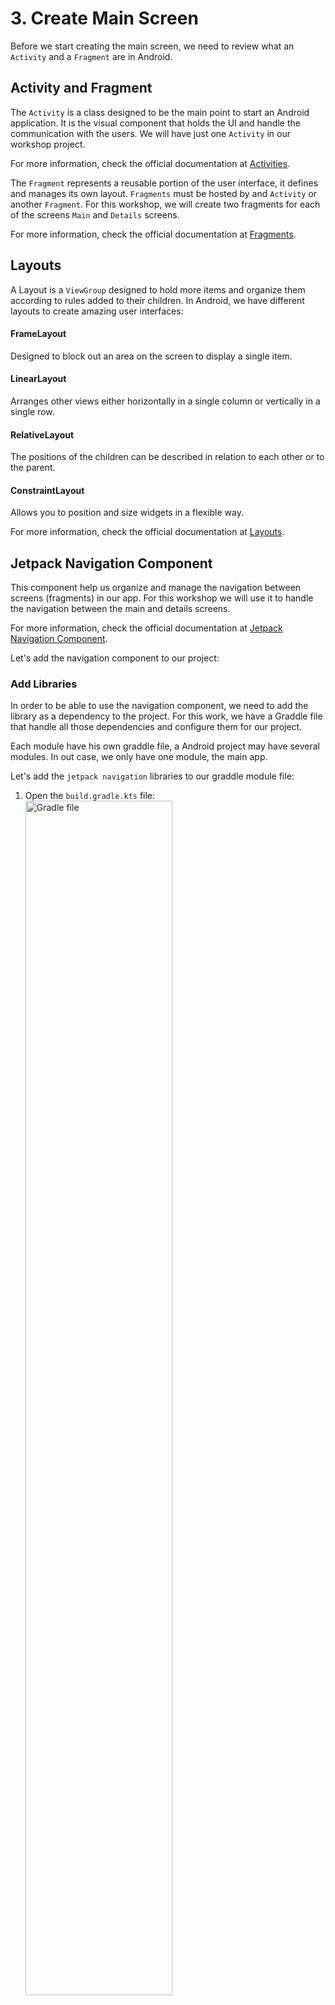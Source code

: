 # 3. Create Main Screen

Before we start creating the main screen, we need to review what an `Activity` and a `Fragment` are in Android.

## Activity and Fragment

The `Activity` is a class designed to be the main point to start an Android application. It is the visual component that holds the UI and handle the communication with the users. We will have just one `Activity` in our workshop project.

For more information, check the official documentation at <a href="https://developer.android.com/guide/components/activities/intro-activities" target="_blank">Activities</a>.

The `Fragment` represents a reusable portion of the user interface, it defines and manages its own layout. `Fragments` must be hosted by and `Activity` or another `Fragment`. 
For this workshop, we will create two fragments for each of the screens `Main` and `Details` screens.

For more information, check the official documentation at <a href="https://developer.android.com/guide/fragments" target="_blank">Fragments</a>.

## Layouts

A Layout is a `ViewGroup` designed to hold more items and organize them according to rules added to their children.
In Android, we have different layouts to create amazing user interfaces:

#### FrameLayout

Designed to block out an area on the screen to display a single item.

#### LinearLayout

Arranges other views either horizontally in a single column or vertically in a single row.

#### RelativeLayout

The positions of the children can be described in relation to each other or to the parent.

#### ConstraintLayout

Allows you to position and size widgets in a flexible way.

For more information, check the official documentation at <a href="https://developer.android.com/develop/ui/views/layout/declaring-layout" target="_blank">Layouts</a>.

## Jetpack Navigation Component

This component help us organize and manage the navigation between screens (fragments) in our app.
For this workshop we will use it to handle the navigation between the main and details screens.

For more information, check the official documentation at <a href="https://developer.android.com/guide/navigation" target="_blank">Jetpack Navigation Component</a>.

Let's add the navigation component to our project:

### Add Libraries

In order to be able to use the navigation component, we need to add the library as a dependency to the project. For this work, we have a Graddle file that handle all those dependencies and configure them for our project.

Each module have his own graddle file, a Android project may have several modules. In out case, we only have one module, the main app.

Let's add the `jetpack navigation` libraries to our graddle module file:

1. Open the `build.gradle.kts` file:
    <br/>
    <img src="images/25-image.png" width="70%" alt="Gradle file"/>
    <br/>

1. Add these three lines of code inside the `dependencies` section, right before `testImplementation(..)`.
    ```kotlin
    dependencies {
        ...

        // Navigation
        implementation("androidx.navigation:navigation-fragment-ktx:2.7.7")
        implementation("androidx.navigation:navigation-ui-ktx:2.7.7")

        testImplementation(libs.junit)
        ...
    }
    ```
1. Now, we need to sync gradle dependencies, it will download required libraries (source coee) and sync the project with them. Use the `Sync Now` button at the top right of the gradle file editor
    <br/>
    <img src="images/26-image.png" width="50%" alt="Sync gradle"/>
    <br/>

### Navigation Graph

It is an XML resource that contains all navigation-related information in one centralized location. This includes all of the individual content areas within your app, called destinations, as well as the possible paths that a user can take through your app.

We will create two destinations in our navigation graph, for now, let's add the main screen, later we will add the details screen.

1. Create new `navigation` folder into `resources (res folder)`
    <br/>
    <img src="images/4-image.png" width="50%"  alt="navigation folder"/>
    <br/>

1. Create new `navigation resource` file into the `navigation` folder and name it `nav_graph`
    <br/>
    <img src="images/5-image.png" width="80%"  alt="new project screen properties"/>
    <br/>
    <img src="images/6-image.png" width="80%"  alt="new project screen properties"/>
    <br/>

### NavHost

It is an empty container that displays destinations from your navigation graph. 
The `Navigation` component contains a default `NavHost` implementation, `NavHostFragment`, that displays fragment destinations.

Let's add the nav host for our project:

1. The main `Activity` of the project is named `MainActivity`, the layout for this activity is named `activity_main.xml`. 
To setup the `NavHost`, open `activity_main.xml` that is located at the folder `res/layout/activity_main.xml`
<br/>
<img src="images/27-image.png" width="60%"  alt="activity layout location"/>
<br/>

1. Open that file and in the right side, select to `split` the `code` and `layout` of the xml. That will let you see the code and the design at the same time.
Right now you should see the `Hello World` text view at the center of the screen.
<br/>
<img src="images/28-image.png" width="80%"  alt="activity layout location"/>
<br/>

1. Now, let's set the activity main entry point a `FragmentContainerView`, and associate it with the `nav graph` that we already created.
That means the application will use the `nav_graph` we created as the main source of navigation of the app. Any fragment the app will manipulate, should be inside the nav_graph file.
Let's replace the `TextView` with this code:

    ```xml
    <androidx.fragment.app.FragmentContainerView
        android:id="@+id/nav_host_fragment"
        android:name="androidx.navigation.fragment.NavHostFragment"
        android:layout_width="0dp"
        android:layout_height="0dp"
        app:defaultNavHost="true"
        app:layout_constraintBottom_toBottomOf="parent"
        app:layout_constraintLeft_toLeftOf="parent"
        app:layout_constraintRight_toRightOf="parent"
        app:layout_constraintTop_toTopOf="parent"
        app:navGraph="@navigation/nav_graph" />
    ```

### NavController

It is an object that manages app navigation within a `NavHost`. The `NavController` orchestrates the swapping of destination content in the `NavHost` as users move throughout your app.

Let's add the first `Fragment` to the project, the `Main Screen`:

1. Create new `package` with the name `com.gorillalogic.workshoplayout.home`:
    <br/>
    <img src="images/7-image.png" width="80%"  alt="new package"/>
    <img src="images/29-image.png" width="50%"  alt="new package home"/>
    <br/>
1. Inside the new `home package`, create a new `blank fragment` and set the name to `HomeScreenFragment`:
    <br/>
    <img src="images/8-image.png" width="80%"  alt="new  blank fragment"/>
    <br/>
    <img src="images/9-image.png" width="80%"  alt="new fragment"/>
    <br/>
    As you can see, you will create two new files: 
    - `HomeScreenFragment.kt`: This contains all the kotlin source code, and is responsible to handle the life cycle of the fragment and to inflate the UI.
    - `fragment_home_screen.xml`: This file contains the design of the fragment. This file is used by the fragment to present the UI to the user and interact with him.

1. Now, open the source code file `HomeScreenFragment.kt` and replace the contents of it with the next code. It is simply overriding the `onCreatedView` method to `inflate` the layout and assign it as the view of the `Fragment`

    ```kotlin
    package com.gorillalogic.workshoplayout.home

    import android.os.Bundle
    import android.view.LayoutInflater
    import android.view.View
    import android.view.ViewGroup
    import androidx.fragment.app.Fragment
    import com.gorillalogic.workshoplayout.R

    class HomeScreenFragment : Fragment() {

        override fun onCreateView(
            inflater: LayoutInflater,
            container: ViewGroup?,
            savedInstanceState: Bundle?
        ): View? {
            // Inflate the layout for this fragment
            return inflater.inflate(
                R.layout.fragment_home_screen, container, false
            )
        }
    }
    ```

1. Now we need to add the new `main screen` to the `nav_graph` so the application knows what is the main destination to show first.
Open `nav_graph.xml` from the navigation folder and select to add a `new destination`, the button is located at the top left:
    <br/>
    <img src="images/30-image.png" width="60%"  alt="new destination"/>
    <br/>

1. Now select the `fragment_home_screen` from the list of destinations:
    <br/>
    <img src="images/31-image.png" width="60%"  alt="select destination"/>
    <br/>

1. Make sure to set the `fragment_home_screen` as the start destination using the `home` icon button at the top, next to the `new destination` button
    <br/>
    <img src="images/32-image.png" width="60%"  alt="select destination"/>
    <br/>

1. At the end, the `nav_graph` design should looks like this:
    <br/>
    <img src="images/33-image.png" width="80%"  alt="select destination"/>
    <br/>

1. Run and test the application, you should see no errors and the default `Hello black fragment` on the screen.

## RecyclerView

`RecyclerView` is a class that help us to create and handle a list of data, it dynamically creates the elements when they're needed, making it very efficient and scalable.

For more information, check the official documentation at <a href="https://developer.android.com/develop/ui/views/layout/recyclerview" target="_blank">RecyclerView</a>. 

We will use a `RecyclerView` in our main fragment to show the list of items.

### ViewHolder

Each individual element in the list is defined by a `view holder` object. When the `view holder` is created, it doesn’t have any data associated with it. 
The `RecyclerView` binds the data to the `view holder` once it is created or reused.
You define the `view holder` by extending `RecyclerView.ViewHolder`.

We will start by creating the view holder for the items in the list:

1. First, we need to import the images that represent each one of the items to the project.
Download and extract the contents of the <a href="images.zip" target="_blank">images.zip</a> file. 
Copy the six images into the `res/drawable` folder in the project:
    <br/>
    <img src="images/10-image.png" width="70%" alt="import images"/>
    <br/>

1. Select refactor in the popup alert that appears:
    <br/>
    <img src="images/34-image.png" width="70%" alt="refactor images"/>
    <br/>

1. You should now have the six new images into the drawable folder:
    <br/>
    <img src="images/35-image.png" width="70%" alt="images into drawable folder"/>
    <br/>

1. Each one of the items, require a layout for the UI. Let's create a new `Layout Resource File` for the home list item into the `layout` folder:
    <br/>
    <img src="images/11-image.png" width="80%" alt="new layout resource file"/>
    <br/>

1. Set the name to `home_item`, leave the rest as it is and select `OK`:
    <br/>
    <img src="images/12-image.png" width="80%" alt="new layout resource file"/>
    <br/>

1. Replace the contents of the `home_item.xml` file with the next `xml`.
Remember to select `Split` from the top right options of the editor to see the `xml source code` next to the `preview` <img src="images/36-image.png" width="60" alt="split xml view"/>

    ```xml
    <?xml version="1.0" encoding="utf-8"?>
    <LinearLayout xmlns:android="http://schemas.android.com/apk/res/android"
        xmlns:tools="http://schemas.android.com/tools"
        android:layout_width="match_parent"
        android:layout_height="wrap_content"
        android:layout_marginHorizontal="16dp"
        android:layout_marginVertical="4dp"
        android:orientation="vertical">

        <LinearLayout
            android:layout_width="match_parent"
            android:layout_height="wrap_content"
            android:orientation="horizontal">

            <ImageView
                android:id="@+id/item_image"
                android:layout_width="100dp"
                android:layout_height="87dp"
                android:layout_gravity="center_vertical"
                tools:src="@drawable/annual_education_bonus" />

            <LinearLayout
                android:layout_width="wrap_content"
                android:layout_height="wrap_content"
                android:orientation="vertical">

                <TextView
                    android:id="@+id/item_title"
                    android:layout_width="wrap_content"
                    android:layout_height="wrap_content"
                    android:layout_marginHorizontal="8dp"
                    android:textAppearance="?attr/textAppearanceHeadline5"
                    tools:text="Annual education bonus" />

                <TextView
                    android:id="@+id/item_description"
                    android:layout_width="wrap_content"
                    android:layout_height="wrap_content"
                    android:layout_marginHorizontal="8dp"
                    android:textAppearance="?attr/textAppearanceBody1"
                    tools:text="Support your growth in your field with a $1,000 USD annual education benefit that can be used for courses, books, and conferences." />

            </LinearLayout>

        </LinearLayout>

        <com.google.android.material.divider.MaterialDivider
            android:layout_width="match_parent"
            android:layout_height="1dp"
            android:layout_marginTop="4dp" />

    </LinearLayout>
    ```

    This `xml` creates the design for each of the items, you can see it defines the `image` with a reference of the `ImageView` and the `title` and `description` using `TextView`.
    It also set an id for each of the three elements: `item_image`, `item_title` and `item_description`, you will use them later to set the data.
    Is important to notice the `tools` namespace set default values for the `image`, `title` and `description` for testing porposes only, when you run the app, those values are ignored.
    Also, the design relies on `LinearLayout` to organize the items in the screen. At the end it should looks like:
    <br/>
    <img src="images/37-image.png" width="60%" alt="new layout resource file"/>
    <br/>

1. Let's add the list in the home screen. Open `fragment_home_screen.xml`, add the app `namespace` to be able to add constraints to the layout: 

    ```kotlin
    xmlns:app="http://schemas.android.com/apk/res-auto"
    ```

1. Now, replace the `TextView` implementation with this code:
    ```xml
    <androidx.recyclerview.widget.RecyclerView
        android:id="@+id/clients_recycler_view"
        android:layout_width="match_parent"
        android:layout_height="match_parent"
        android:scrollbars="vertical"
        app:layoutManager="androidx.recyclerview.widget.LinearLayoutManager"
        app:layout_constraintBottom_toBottomOf="parent"
        app:layout_constraintEnd_toEndOf="parent"
        app:layout_constraintStart_toStartOf="parent"
        app:layout_constraintTop_toTopOf="parent"
        tools:itemCount="20"
        tools:listitem="@layout/home_item" />
    ```
    We are setting the id of the recycler view instance to `clients_recycler_view`, you will use it later.
    Also, we are using the `tools` namespace to set the `itemCount="20"` and `listitem`, this will show 20 instances of the home_item in the preview:
    <br/>
    <img src="images/13-image.png" width="50%" alt="list items preview"/>
    <br/>

### Adapter

The `RecyclerView` requests views, and binds the views to their respective data by calling methods in the `Adapter`. You define the `Adapter` by extending `RecyclerView.Adapter`.

Let's add the `Adapter` for the home screen:

1. Create new package and name it `model`:
    <br/>
    <img src="images/14-image.png" width="50%"  alt="new model package"/>
    <br/>

1. Inside the new `model` package, create a new `data class` with the name `ItemModel`:
    <br/>
    <img src="images/15-image.png" width="50%"  alt="new model class"/>
    <br/>

1. Replace the content of the new `ItemModel` class with this code:

    ```kotlin
    package com.gorillalogic.workshoplayout.model

    data class ItemModel(
        val imageResourceId: Int,
        val titleId: Int,
        val descriptionId: Int
    )
    ```
    This class holds the data for each of the items in the home list (image, title and description). As you can see, the data is storing integers, instead of an actual image or strings. 
    Those integers, are references to the resources in the bundle of the application. The images are stored into the drawable folder, and are accessed using `R.drawable.`. To access the strings, you can use `R.strings.`
    This is useful for our project because we will use mock data to fill those values, and the mock data will be stored in the strings and drawable files.

1. To add the title and description of the items, open the strings resource file at `res/values/strings.xml`.
Inside the `<resources>` node, replace the placeholder:
    ```xml
    <!-- TODO: Remove or change this placeholder text -->
    <string name="hello_blank_fragment">Hello blank fragment</string>
    ```
     
     With the titles and descriptions:
    
    ```xml
    <!-- Title data -->
    <string name="title_private_healthcare">PRIVATE HEALTHCARE</string>
    <string name="title_work_anywhere">WORK ANYWHERE</string>
    <string name="title_gorilla_logic_culture">GORILLA LOGIC CULTURE</string>
    <string name="title_professional_development">PROFESSIONAL DEVELOPMENT</string>
    <string name="title_learn">LEARN</string>
    <string name="title_annual_education_bonus">ANNUAL EDUCATION BONUS</string>

    <!-- Description data -->
    <string name="desc_private_healthcare">Take advantage of competitive private healthcare and life insurance offerings.</string>
    <string name="desc_work_anywhere">Work anywhere in your country of hire with our flexible Remote Work Policy.</string>
    <string name="desc_gorilla_logic_culture">Join a well-established culture, where there’s a place for everyone to connect regardless of their interests.</string>
    <string name="desc_professional_development">Feed your curious brain with professional development opportunities including Workshops, Bootcamps, and Udemy training.</string>
    <string name="desc_learn">Work with talented individuals on complex projects while sharing your knowledge and building your personal brand via blog posts, Lunch and Learns, and Tech Talks.</string>
    <string name="desc_annual_education_bonus">Support your growth in your field with a $1,000 USD annual education benefit that can be used for courses, books, and conferences.</string>
    ```

1. Come back to the `ItemModel` we will add a `companion object` to it.
A `Companion object` is an object declaration inside a class, it is helpful to create `static` properties and variables that belongs to the class instead of the `instances` of that class.
In our case, we are creating a `static` function named `randomItems()`, this function will return a list of items with title, description and image generated randomly.
We are also adding a `private property` to the class named `randomItem`, it will create and return the random item used by the `randomItems` function.

    ```kotlin
    package com.gorillalogic.workshoplayout.model

    import com.gorillalogic.workshoplayout.R

    data class ItemModel(
        val imageResourceId: Int,
        val titleId: Int,
        val descriptionId: Int
    ) {
        //region - Companion object
        companion object {
            /**
             * Make a list of ItemModel instances generated at random
             * @param count list size
             * @return list of random ItemsModel instances
             */
            fun randomItems(count: Int = 10): List<ItemModel> {
                val list = mutableListOf<ItemModel>()
                for (i in 1..count) {
                    list.add(randomItem)
                }
                return list
            }

            /**
             * Generate a random ItemModel instance
             */
            private val randomItem: ItemModel
                get() {
                    val images = listOf(
                        R.drawable.annual_education_bonus,
                        R.drawable.work_from_anywhere,
                        R.drawable.gorilla_log_culture,
                        R.drawable.professional_development,
                        R.drawable.learn,
                        R.drawable.annual_education_bonus
                    )
                    val titles = listOf(
                        R.string.title_private_healthcare,
                        R.string.title_work_anywhere,
                        R.string.title_gorilla_logic_culture,
                        R.string.title_professional_development,
                        R.string.title_learn,
                        R.string.title_annual_education_bonus
                    )
                    val descriptions = listOf(
                        R.string.desc_private_healthcare,
                        R.string.desc_work_anywhere,
                        R.string.desc_gorilla_logic_culture,
                        R.string.desc_professional_development,
                        R.string.desc_learn,
                        R.string.desc_annual_education_bonus
                    )
                    return ItemModel(
                        images.random(),
                        titles.random(),
                        descriptions.random()
                    )
                }
            //endregion
        }
    }
    ```

1. Now, let's create the Adapter for the list, inside the `home` package create a new `Kotlin` class and with the name `HomeAdapter`:
    <br/>
    <img src="images/16-image.png" width="80%"  alt="new home adapter class"/>
    <br/>
    <img src="images/38-image.png" width="50%"  alt="new home adapter class"/>
    <br/>

1. Replace the content of the new class file with this code:

    ```kotlin
    package com.gorillalogic.workshoplayout.home

    import androidx.recyclerview.widget.ListAdapter
    import androidx.recyclerview.widget.RecyclerView
    import com.gorillalogic.workshoplayout.model.ItemModel

    class HomeAdapter(private val listener: (ItemModel) -> Unit) :
        ListAdapter<ItemModel, RecyclerView.ViewHolder>(HomeAdapterDiffCallback)
    ```

    Let's explain a bit what we are doing here:
    - We are passing a `listener` as parameter that will be called when some of the items in the list is selected.
    - We are making the `HomeAdapter` extends the `ListAdapter` class. Implementing the `ItemModel` as the object handled by the adapter and a `diffcallback` used to create or reuse items, more on this later.

1. Now, let's add the `view holder` class definition for the items inside the `HomeAdapter` class. Add this code right below the `HomeAdapter` class declaration:
    
    ```kotlin
    {
        //region - View Holder
        class HomeItemViewHolder(private var parent: View) : RecyclerView.ViewHolder(parent) {

            // Get reference to UI views
            private val itemImageView: ImageView = parent.findViewById(R.id.item_image)
            private val itemTitleView: TextView = parent.findViewById(R.id.item_title)
            private val descriptionView: TextView = parent.findViewById(R.id.item_description)

            // Bind data with views
            fun bind(item: ItemModel, listener: (ItemModel) -> Unit) {
                parent.setOnClickListener { listener(item) }
                itemImageView.setImageResource(item.imageResourceId)
                itemTitleView.setText(item.titleId)
                descriptionView.setText(item.descriptionId)
            }
        }
        //endregion
    }
    ```

    Also add these imports at the top of the class:
    ```kotlin
    import android.view.View
    import android.widget.ImageView
    import android.widget.TextView
    import com.gorillalogic.workshoplayout.model.ItemModel
    ```

    Ok, let's see what we are doing here:
    - First we create the `ViewHolder` for our `ItemModel` named `HomeItemViewHolder`. 
    - The view holder gets a `parent view` parameter, it is the reference of the `home_item.xml` layout inflated.
    - Then, we create three private variables (`itemImageView`, `itemTitleView` and `descriptionView`). They will store the references of the UI elements taken from the layout using the function `findViewById`.
    - Finally we create the `bind` function that will fill the UI elements with the data passed by parameter in the `ItemModel`. 
    - The `bind` function also get the `listener` the app will call everytime the user selects an item from the list.

1. Now let's add the `ListAdapter` implementation inside the `HomeAdapter` class right below the `View Holder` implementation:
    
    ```kotlin
    //region - ListAdapter implementation
    override fun onCreateViewHolder(parent: ViewGroup, viewType: Int): RecyclerView.ViewHolder {
        val itemView = LayoutInflater
            .from(parent.context)
            .inflate(R.layout.home_item, parent, false)
        return HomeItemViewHolder(itemView)
    }

    override fun onBindViewHolder(holder: RecyclerView.ViewHolder, position: Int) {
        val itemData = getItem(position)
        (holder as HomeItemViewHolder).bind(itemData, listener)
    }
    //endregion
    ```

    Also add these imports at the top of the class:
    ```kotlin
    import android.view.ViewGroup
    import android.view.LayoutInflater
    ```

    Here we are `overriding` two methods of the `ListAdapter`:
     - `onCreateViewHolder` is called when the adapter needs a new item for the list, as you can see we inflate the layout `R.layout.home_item` and use it to create a `HomeItemViewHolder` reference.
     - `onBindViewHolder` is called when the adapter needs to fill the view holder with the data. As you can see we are getting the item data and calling the `bind` function we created before in the `HomeItemViewHolder`

1. Finally, we need to add the `DiffCallback` implementation inside the `Adapter` class:
    ```kotlin
    //region - Companion DiffCallback implementation
    companion object HomeAdapterDiffCallback : DiffUtil.ItemCallback<ItemModel>() {

        override fun areItemsTheSame(oldItem: ItemModel, newItem: ItemModel): Boolean {
            return oldItem.imageResourceId == newItem.imageResourceId &&
                   oldItem.titleId == newItem.titleId &&
                   oldItem.descriptionId == newItem.descriptionId
        }

        override fun areContentsTheSame(oldItem: ItemModel, newItem: ItemModel): Boolean {
            return oldItem.imageResourceId == newItem.imageResourceId &&
                   oldItem.titleId == newItem.titleId &&
                   oldItem.descriptionId == newItem.descriptionId
        }
    }
    //endregion
    ```

    Also add these imports at the top of the class:
    ```kotlin
    import androidx.recyclerview.widget.DiffUtil
    ```

    This implementation will be used by the adapter to determinate if an item needs to be created from scratch or reused.
    The Adapter is ready, that was a lot of work!

1. Now, let's implement the adapter in the home screen. 
Open the fragment `HomeScreenFragment.kt` and replace content of the `onCreateView` method with this code:

    ```kotlin
    // Inflate the layout for this fragment
    val fragmentView = inflater.inflate(
        R.layout.fragment_home_screen, container, false
    )
    // Get recycler view reference
    val recyclerView = fragmentView.findViewById<RecyclerView>(
        R.id.clients_recycler_view
    )
    // Add listener to react when the items are selected
    recyclerView.adapter = HomeAdapter {
        Log.d("HomeScreenFragment", "Item Selected ${getString(it.titleId)}")
    }
    return fragmentView
    ```

    Also add these imports at the top of the file:
    ```kotlin
    import android.util.Log
    import androidx.recyclerview.widget.RecyclerView
    ```

1. In the same fragment file `HomeScreenFragment.kt`, add this method to setup the contents of the adapter:

    ```kotlin
    override fun onViewCreated(view: View, savedInstanceState: Bundle?) {
        val recyclerView = view.findViewById<RecyclerView>(
            R.id.clients_recycler_view
        )
        val adapter = recyclerView.adapter as HomeAdapter
        adapter.submitList(ItemModel.randomItems())
        recyclerView.adapter
    }
    ```

1. Run and test the application, you should be able to see the list of items and a message in `Logcat` when selecting any of them.

---

| [Previous: Environment preparation](environment-preparation.mdx) | [Next: View Model](view-model.mdx) |
| :- | :- |
